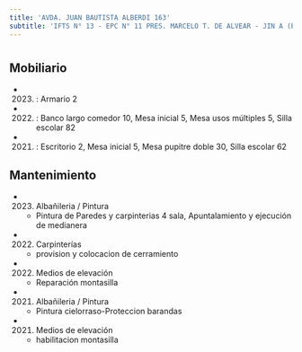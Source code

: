 ```yaml
---
title: 'AVDA. JUAN BAUTISTA ALBERDI 163'
subtitle: 'IFTS N° 13 - EPC N° 11 PRES. MARCELO T. DE ALVEAR - JIN A (EPCJC 11/08°) [S]'
---
```


#


## Mobiliario

*  (2023) : Armario 2 

*  (2022) : Banco largo comedor 10, Mesa inicial 5, Mesa usos múltiples 5, Silla escolar 82 

*  (2021) : Escritorio 2, Mesa inicial 5, Mesa pupitre doble 30, Silla escolar 62 





## Mantenimiento

*  (2023) Albañileria / Pintura 
    + Pintura de Paredes y carpinterias 4 sala, Apuntalamiento y ejecución de medianera

*  (2022) Carpinterías 
    + provision y colocacion de cerramiento

*  (2022) Medios de elevación 
    + Reparación montasilla

*  (2021) Albañileria / Pintura 
    + Pintura cielorraso-Proteccion barandas

*  (2021) Medios de elevación 
    + habilitacion montasilla



